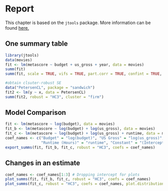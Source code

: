 # Report
This chapter is based on the `jtools` package. More information can be found [here.](https://www.rdocumentation.org/packages/jtools/versions/2.1.0)

## One summary table
```r
library(jtools)
data(movies)
fit <- lm(metascore ~ budget + us_gross + year, data = movies)
summ(fit)
summ(fit, scale = TRUE, vifs = TRUE, part.corr = TRUE, confint = TRUE, pvals = FALSE) #notice that scale here is TRUE

#obtain clsuter-robust SE
data("PetersenCL", package = "sandwich")
fit2 <- lm(y ~ x, data = PetersenCL)
summ(fit2, robust = "HC3", cluster = "firm") 
```


## Model Comparison
```r
fit <- lm(metascore ~ log(budget), data = movies)
fit_b <- lm(metascore ~ log(budget) + log(us_gross), data = movies)
fit_c <- lm(metascore ~ log(budget) + log(us_gross) + runtime, data = movies)
coef_names <- c("Budget" = "log(budget)", "US Gross" = "log(us_gross)",
                "Runtime (Hours)" = "runtime", "Constant" = "(Intercept)")
export_summs(fit, fit_b, fit_c, robust = "HC3", coefs = coef_names)
```


## Changes in an estimate 
 
```r
coef_names <- coef_names[1:3] # Dropping intercept for plots
plot_summs(fit, fit_b, fit_c, robust = "HC3", coefs = coef_names)
plot_summs(fit_c, robust = "HC3", coefs = coef_names, plot.distributions = TRUE)
```





